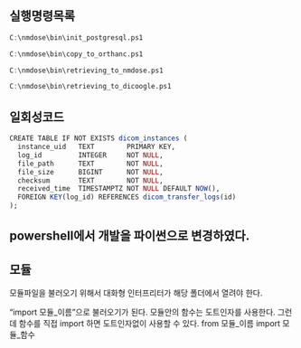 ## 실행명령목록

```r
C:\nmdose\bin\init_postgresql.ps1
```

```r
C:\nmdose\bin\copy_to_orthanc.ps1
```

```r
C:\nmdose\bin\retrieving_to_nmdose.ps1
```

```r
C:\nmdose\bin\retrieving_to_dicoogle.ps1
```

## 일회성코드

```r
CREATE TABLE IF NOT EXISTS dicom_instances (
  instance_uid   TEXT        PRIMARY KEY,
  log_id         INTEGER     NOT NULL,
  file_path      TEXT        NOT NULL,
  file_size      BIGINT      NOT NULL,
  checksum       TEXT        NOT NULL,
  received_time  TIMESTAMPTZ NOT NULL DEFAULT NOW(),
  FOREIGN KEY(log_id) REFERENCES dicom_transfer_logs(id)
);
```

## powershell에서 개발을 파이썬으로 변경하였다.

## 모듈
모듈파일을 불러오기 위해서 대화형 인터프리터가 해당 폴더에서 열려야 한다.

"import 모듈_이름"으로 불러오기가 된다.
모듈안의 함수는 도트인자를 사용한다.
그런데 함수를 직접 import 하면 도트인자없이 사용할 수 있다.
from 모듈_이름 import 모듈_함수


